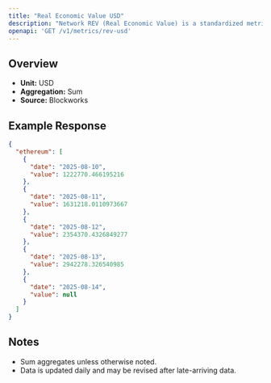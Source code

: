 ```yaml
---
title: "Real Economic Value USD"
description: "Network REV (Real Economic Value) is a standardized metric that tracks blockchain value accrual generated by user activity. REV consists of both in-protocol transaction fees and out-of-protocol tips that users pay for transaction execution, so it measures the monetary demand to transact onchain."
openapi: 'GET /v1/metrics/rev-usd'
---
```


## Overview

- **Unit:** USD
- **Aggregation:** Sum
- **Source:** Blockworks

## Example Response

```json
{
  "ethereum": [
    {
      "date": "2025-08-10",
      "value": 1222770.466195216
    },
    {
      "date": "2025-08-11",
      "value": 1631218.0110973667
    },
    {
      "date": "2025-08-12",
      "value": 2354370.4326849277
    },
    {
      "date": "2025-08-13",
      "value": 2942278.326540985
    },
    {
      "date": "2025-08-14",
      "value": null
    }
  ]
}
```

## Notes
- Sum aggregates unless otherwise noted.
- Data is updated daily and may be revised after late-arriving data.
